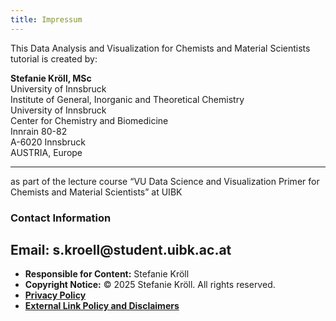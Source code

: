 ```yaml
---
title: Impressum
---
```


This Data Analysis and Visualization for Chemists and Material Scientists tutorial is created by:


| **Stefanie Kröll, MSc**
| University of Innsbruck
| Institute of General, Inorganic and Theoretical Chemistry
| University of Innsbruck
| Center for Chemistry and Biomedicine
| Innrain 80-82
| A-6020 Innsbruck
| AUSTRIA, Europe 

---

as part of the lecture course "VU Data Science and Visualization Primer for Chemists and Material Scientists"
at UIBK

### Contact Information
**Email:** s.kroell\@student.uibk.ac.at  
---


- **Responsible for Content:** Stefanie Kröll
- **Copyright Notice:** © 2025 Stefanie Kröll. All rights reserved.  
- **[Privacy Policy](privacy.qmd)**
- **[External Link Policy and Disclaimers](disclaimer.qmd)**
